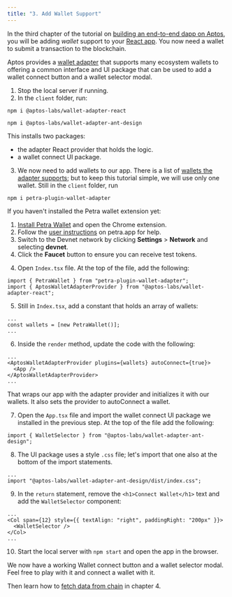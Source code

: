 ```yaml
---
title: "3. Add Wallet Support"
---
```









In the third chapter of the tutorial on [building an end-to-end dapp on Aptos](/build/guides/build-e2e-dapp), you will be adding _wallet_ support to your [React app](/build/guides/build-e2e-dapp/2-set-up-react-app). You now need a wallet to submit a transaction to the blockchain.

Aptos provides a [wallet adapter](/build/sdks/wallet-adapter) that supports many ecosystem wallets to offering a common interface and UI package that can be used to add a wallet connect button and a wallet selector modal.

1. Stop the local server if running.
2. In the `client` folder, run:

```shellscript filename="Terminal"
npm i @aptos-labs/wallet-adapter-react
```

```shellscript filename="Terminal"
npm i @aptos-labs/wallet-adapter-ant-design
```

This installs two packages:

- the adapter React provider that holds the logic.
- a wallet connect UI package.

3. We now need to add wallets to our app. There is a list of [wallets the adapter supports](https://github.com/aptos-labs/aptos-wallet-adapter#supported-wallet-packages); but to keep this tutorial simple, we will use only one wallet.
   Still in the `client` folder, run

```shellscript filename="Terminal"
npm i petra-plugin-wallet-adapter
```

<Aside type="note">
  If you haven&apos;t installed the Petra wallet extension yet:

  1. [Install Petra Wallet](https://petra.app) and open the Chrome extension.
  2. Follow the [user instructions](https://petra.app/docs/use) on petra.app for help.
  3. Switch to the Devnet network by clicking **Settings** &gt; **Network** and selecting **devnet**.
  4. Click the **Faucet** button to ensure you can receive test tokens.
</Aside>

4. Open `Index.tsx` file. At the top of the file, add the following:

```tsx filename="Index.tsx"
import { PetraWallet } from "petra-plugin-wallet-adapter";
import { AptosWalletAdapterProvider } from "@aptos-labs/wallet-adapter-react";
```

5. Still in `Index.tsx`, add a constant that holds an array of wallets:

```tsx filename="Index.tsx"
...
const wallets = [new PetraWallet()];
...
```

6. Inside the `render` method, update the code with the following:

```tsx filename="Index.tsx"
...
<AptosWalletAdapterProvider plugins={wallets} autoConnect={true}>
  <App />
</AptosWalletAdapterProvider>
...
```

That wraps our app with the adapter provider and initializes it with our wallets. It also sets the provider to autoConnect a wallet.

7. Open the `App.tsx` file and import the wallet connect UI package we installed in the previous step. At the top of the file add the following:

```tsx filename="App.tsx"
import { WalletSelector } from "@aptos-labs/wallet-adapter-ant-design";
```

8. The UI package uses a style `.css` file; let&apos;s import that one also at the bottom of the import statements.

```tsx filename="App.tsx"
...
import "@aptos-labs/wallet-adapter-ant-design/dist/index.css";
```

9. In the `return` statement, remove the `<h1>Connect Wallet</h1>` text and add the `WalletSelector` component:

```tsx filename="App.tsx"
...
<Col span={12} style={{ textAlign: "right", paddingRight: "200px" }}>
  <WalletSelector />
</Col>
...
```

10. Start the local server with `npm start` and open the app in the browser.

We now have a working Wallet connect button and a wallet selector modal. Feel free to play with it and connect a wallet with it.

Then learn how to [fetch data from chain](/build/guides/build-e2e-dapp/4-fetch-data-from-chain) in chapter 4.
